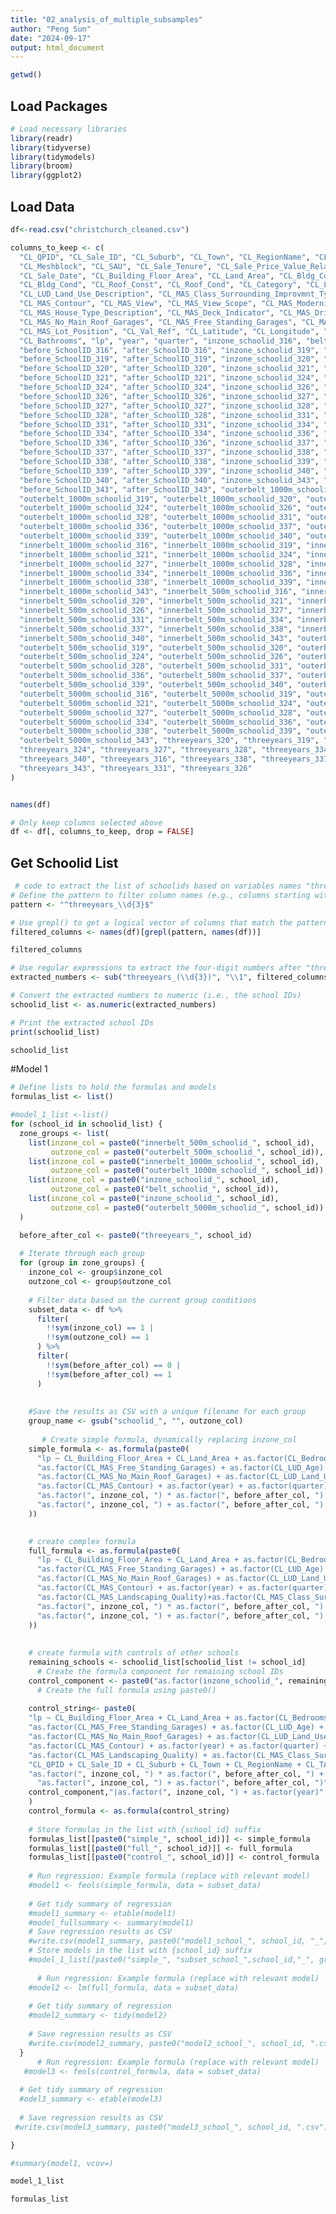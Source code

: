 ---
title: "02_analysis_of_multiple_subsamples"
author: "Peng Sun"
date: "2024-09-17"
output: html_document
---
```{r}
getwd()
```
## Load Packages
```{r}
# Load necessary libraries
library(readr)
library(tidyverse)
library(tidymodels)
library(broom)
library(ggplot2)
```

## Load Data 
```{r}
df<-read.csv("christchurch_cleaned.csv")
```
```{r}
columns_to_keep <- c(
  "CL_QPID", "CL_Sale_ID", "CL_Suburb", "CL_Town", "CL_RegionName", "CL_TAName", 
  "CL_Meshblock", "CL_SAU", "CL_Sale_Tenure", "CL_Sale_Price_Value_Relationship", 
  "CL_Sale_Date", "CL_Building_Floor_Area", "CL_Land_Area", "CL_Bldg_Const", 
  "CL_Bldg_Cond", "CL_Roof_Const", "CL_Roof_Cond", "CL_Category", "CL_LUD_Age", 
  "CL_LUD_Land_Use_Description", "CL_MAS_Class_Surrounding_Improvmnt_Type", 
  "CL_MAS_Contour", "CL_MAS_View", "CL_MAS_View_Scope", "CL_MAS_Modernisation", 
  "CL_MAS_House_Type_Description", "CL_MAS_Deck_Indicator", "CL_MAS_Driveway_Indicator", 
  "CL_MAS_No_Main_Roof_Garages", "CL_MAS_Free_Standing_Garages", "CL_MAS_Landscaping_Quality", 
  "CL_MAS_Lot_Position", "CL_Val_Ref", "CL_Latitude", "CL_Longitude", "CL_Bedrooms", 
  "CL_Bathrooms", "lp", "year", "quarter", "inzone_schoolid_316", "belt_schoolid_316", 
  "before_SchoolID_316", "after_SchoolID_316", "inzone_schoolid_319", "belt_schoolid_319", 
  "before_SchoolID_319", "after_SchoolID_319", "inzone_schoolid_320", "belt_schoolid_320", 
  "before_SchoolID_320", "after_SchoolID_320", "inzone_schoolid_321", "belt_schoolid_321", 
  "before_SchoolID_321", "after_SchoolID_321", "inzone_schoolid_324", "belt_schoolid_324", 
  "before_SchoolID_324", "after_SchoolID_324", "inzone_schoolid_326", "belt_schoolid_326", 
  "before_SchoolID_326", "after_SchoolID_326", "inzone_schoolid_327", "belt_schoolid_327", 
  "before_SchoolID_327", "after_SchoolID_327", "inzone_schoolid_328", "belt_schoolid_328", 
  "before_SchoolID_328", "after_SchoolID_328", "inzone_schoolid_331", "belt_schoolid_331", 
  "before_SchoolID_331", "after_SchoolID_331", "inzone_schoolid_334", "belt_schoolid_334", 
  "before_SchoolID_334", "after_SchoolID_334", "inzone_schoolid_336", "belt_schoolid_336", 
  "before_SchoolID_336", "after_SchoolID_336", "inzone_schoolid_337", "belt_schoolid_337", 
  "before_SchoolID_337", "after_SchoolID_337", "inzone_schoolid_338", "belt_schoolid_338", 
  "before_SchoolID_338", "after_SchoolID_338", "inzone_schoolid_339", "belt_schoolid_339", 
  "before_SchoolID_339", "after_SchoolID_339", "inzone_schoolid_340", "belt_schoolid_340", 
  "before_SchoolID_340", "after_SchoolID_340", "inzone_schoolid_343", "belt_schoolid_343", 
  "before_SchoolID_343", "after_SchoolID_343", "outerbelt_1000m_schoolid_316", 
  "outerbelt_1000m_schoolid_319", "outerbelt_1000m_schoolid_320", "outerbelt_1000m_schoolid_321", 
  "outerbelt_1000m_schoolid_324", "outerbelt_1000m_schoolid_326", "outerbelt_1000m_schoolid_327", 
  "outerbelt_1000m_schoolid_328", "outerbelt_1000m_schoolid_331", "outerbelt_1000m_schoolid_334", 
  "outerbelt_1000m_schoolid_336", "outerbelt_1000m_schoolid_337", "outerbelt_1000m_schoolid_338", 
  "outerbelt_1000m_schoolid_339", "outerbelt_1000m_schoolid_340", "outerbelt_1000m_schoolid_343", 
  "innerbelt_1000m_schoolid_316", "innerbelt_1000m_schoolid_319", "innerbelt_1000m_schoolid_320", 
  "innerbelt_1000m_schoolid_321", "innerbelt_1000m_schoolid_324", "innerbelt_1000m_schoolid_326", 
  "innerbelt_1000m_schoolid_327", "innerbelt_1000m_schoolid_328", "innerbelt_1000m_schoolid_331", 
  "innerbelt_1000m_schoolid_334", "innerbelt_1000m_schoolid_336", "innerbelt_1000m_schoolid_337", 
  "innerbelt_1000m_schoolid_338", "innerbelt_1000m_schoolid_339", "innerbelt_1000m_schoolid_340", 
  "innerbelt_1000m_schoolid_343", "innerbelt_500m_schoolid_316", "innerbelt_500m_schoolid_319", 
  "innerbelt_500m_schoolid_320", "innerbelt_500m_schoolid_321", "innerbelt_500m_schoolid_324", 
  "innerbelt_500m_schoolid_326", "innerbelt_500m_schoolid_327", "innerbelt_500m_schoolid_328", 
  "innerbelt_500m_schoolid_331", "innerbelt_500m_schoolid_334", "innerbelt_500m_schoolid_336", 
  "innerbelt_500m_schoolid_337", "innerbelt_500m_schoolid_338", "innerbelt_500m_schoolid_339", 
  "innerbelt_500m_schoolid_340", "innerbelt_500m_schoolid_343", "outerbelt_500m_schoolid_316", 
  "outerbelt_500m_schoolid_319", "outerbelt_500m_schoolid_320", "outerbelt_500m_schoolid_321", 
  "outerbelt_500m_schoolid_324", "outerbelt_500m_schoolid_326", "outerbelt_500m_schoolid_327", 
  "outerbelt_500m_schoolid_328", "outerbelt_500m_schoolid_331", "outerbelt_500m_schoolid_334", 
  "outerbelt_500m_schoolid_336", "outerbelt_500m_schoolid_337", "outerbelt_500m_schoolid_338", 
  "outerbelt_500m_schoolid_339", "outerbelt_500m_schoolid_340", "outerbelt_500m_schoolid_343", 
  "outerbelt_5000m_schoolid_316", "outerbelt_5000m_schoolid_319", "outerbelt_5000m_schoolid_320", 
  "outerbelt_5000m_schoolid_321", "outerbelt_5000m_schoolid_324", "outerbelt_5000m_schoolid_326", 
  "outerbelt_5000m_schoolid_327", "outerbelt_5000m_schoolid_328", "outerbelt_5000m_schoolid_331", 
  "outerbelt_5000m_schoolid_334", "outerbelt_5000m_schoolid_336", "outerbelt_5000m_schoolid_337", 
  "outerbelt_5000m_schoolid_338", "outerbelt_5000m_schoolid_339", "outerbelt_5000m_schoolid_340", 
  "outerbelt_5000m_schoolid_343", "threeyears_320", "threeyears_319", "threeyears_321", 
  "threeyears_324", "threeyears_327", "threeyears_328", "threeyears_334", "threeyears_336", 
  "threeyears_340", "threeyears_316", "threeyears_338", "threeyears_337", "threeyears_339", 
  "threeyears_343", "threeyears_331", "threeyears_326"
)

```

```{r}

```



```{r}
names(df)
```

```{r}
# Only keep columns selected above
df <- df[, columns_to_keep, drop = FALSE]

```



## Get Schoolid List
```{r}
 # code to extract the list of schoolids based on variables names "threeyears_..."
# Define the pattern to filter column names (e.g., columns starting with "threeyears_" followed by four digits)
pattern <- "^threeyears_\\d{3}$"

# Use grepl() to get a logical vector of columns that match the pattern
filtered_columns <- names(df)[grepl(pattern, names(df))]

```

```{r}
filtered_columns
```

```{r}

# Use regular expressions to extract the four-digit numbers after "threeyears_"
extracted_numbers <- sub("threeyears_(\\d{3})", "\\1", filtered_columns)

# Convert the extracted numbers to numeric (i.e., the school IDs)
schoolid_list <- as.numeric(extracted_numbers)

# Print the extracted school IDs
print(schoolid_list)
```

```{r}
schoolid_list
```





#Model 1

```{r}

# Define lists to hold the formulas and models
formulas_list <- list()

#model_1_list <-list()
for (school_id in schoolid_list) {
  zone_groups <- list(
    list(inzone_col = paste0("innerbelt_500m_schoolid_", school_id), 
         outzone_col = paste0("outerbelt_500m_schoolid_", school_id)),
    list(inzone_col = paste0("innerbelt_1000m_schoolid_", school_id), 
         outzone_col = paste0("outerbelt_1000m_schoolid_", school_id)),
    list(inzone_col = paste0("inzone_schoolid_", school_id), 
         outzone_col = paste0("belt_schoolid_", school_id)),
    list(inzone_col = paste0("inzone_schoolid_", school_id), 
         outzone_col = paste0("outerbelt_5000m_schoolid_", school_id))
  )

  before_after_col <- paste0("threeyears_", school_id)
  
  # Iterate through each group
  for (group in zone_groups) {
    inzone_col <- group$inzone_col
    outzone_col <- group$outzone_col
    
    # Filter data based on the current group conditions
    subset_data <- df %>%
      filter(
        !!sym(inzone_col) == 1 | 
        !!sym(outzone_col) == 1
      ) %>%
      filter(
        !!sym(before_after_col) == 0 | 
        !!sym(before_after_col) == 1
      )
    
    
    #Save the results as CSV with a unique filename for each group
    group_name <- gsub("schoolid_", "", outzone_col)  
 
       # Create simple formula, dynamically replacing inzone_col
    simple_formula <- as.formula(paste0(
      "lp ~ CL_Building_Floor_Area + CL_Land_Area + as.factor(CL_Bedrooms) + as.factor(CL_Bathrooms) + ",
      "as.factor(CL_MAS_Free_Standing_Garages) + as.factor(CL_LUD_Age) + as.factor(CL_MAS_Deck_Indicator) + ",
      "as.factor(CL_MAS_No_Main_Roof_Garages) + as.factor(CL_LUD_Land_Use_Description) + ",
      "as.factor(CL_MAS_Contour) + as.factor(year) + as.factor(quarter) + ",
      "as.factor(", inzone_col, ") * as.factor(", before_after_col, ") + ",
      "as.factor(", inzone_col, ") + as.factor(", before_after_col, ")|as.factor(", inzone_col, ") + as.factor(year)"
    ))

    
    # create complex formula
    full_formula <- as.formula(paste0(
      "lp ~ CL_Building_Floor_Area + CL_Land_Area + as.factor(CL_Bedrooms) + as.factor(CL_Bathrooms) + ",
      "as.factor(CL_MAS_Free_Standing_Garages) + as.factor(CL_LUD_Age) + as.factor(CL_MAS_Deck_Indicator) + ",
      "as.factor(CL_MAS_No_Main_Roof_Garages) + as.factor(CL_LUD_Land_Use_Description) + ",
      "as.factor(CL_MAS_Contour) + as.factor(year) + as.factor(quarter) + as.factor(CL_MAS_Modernisation)+",
      "as.factor(CL_MAS_Landscaping_Quality)+as.factor(CL_MAS_Class_Surrounding_Improvmnt_Type)+", 
      "as.factor(", inzone_col, ") * as.factor(", before_after_col, ") + ",
      "as.factor(", inzone_col, ") + as.factor(", before_after_col, ")|as.factor(", inzone_col, ") + as.factor(year)"
    ))
    
    
    # create formula with controls of other schools
    remaining_schools <- schoolid_list[schoolid_list != school_id]
      # Create the formula component for remaining school IDs
    control_component <- paste0("as.factor(inzone_schoolid_", remaining_schools, ")", collapse = " + ")
      # Create the full formula using paste0()
  
    control_string<- paste0(
    "lp ~ CL_Building_Floor_Area + CL_Land_Area + as.factor(CL_Bedrooms) + as.factor(CL_Bathrooms) + ",
    "as.factor(CL_MAS_Free_Standing_Garages) + as.factor(CL_LUD_Age) + as.factor(CL_MAS_Deck_Indicator) + ",
    "as.factor(CL_MAS_No_Main_Roof_Garages) + as.factor(CL_LUD_Land_Use_Description) + ",
    "as.factor(CL_MAS_Contour) + as.factor(year) + as.factor(quarter) + as.factor(CL_MAS_Modernisation) + ",
    "as.factor(CL_MAS_Landscaping_Quality) + as.factor(CL_MAS_Class_Surrounding_Improvmnt_Type) + ",
    "CL_QPID + CL_Sale_ID + CL_Suburb + CL_Town + CL_RegionName + CL_TAName + ",
    "as.factor(", inzone_col, ") * as.factor(", before_after_col, ") + ",
      "as.factor(", inzone_col, ") + as.factor(", before_after_col, ")",
    control_component,"|as.factor(", inzone_col, ") + as.factor(year)"
    )
    control_formula <- as.formula(control_string)
    
    # Store formulas in the list with {school_id} suffix
    formulas_list[[paste0("simple_", school_id)]] <- simple_formula
    formulas_list[[paste0("full_", school_id)]] <- full_formula
    formulas_list[[paste0("control_", school_id)]] <- control_formula
    
    # Run regression: Example formula (replace with relevant model)
    #model1 <- feols(simple_formula, data = subset_data)
    
    # Get tidy summary of regression
    #model1_summary <- etable(model1)
    #model_fullsummary <- summary(model1)
    # Save regression results as CSV
    #write.csv(model1_summary, paste0("model1_school_", school_id, "_", group_name,".csv"), row.names = FALSE)
    # Store models in the list with {school_id} suffix
    #model_1_list[[paste0("simple_", "subset_school_",school_id,"_", group_name)]] <- model_fullsummary
    
      # Run regression: Example formula (replace with relevant model)
    #model2 <- lm(full_formula, data = subset_data)
    
    # Get tidy summary of regression
    #model2_summary <- tidy(model2)
    
    # Save regression results as CSV
    #write.csv(model2_summary, paste0("model2_school_", school_id, ".csv"), row.names = FALSE)
  }
      # Run regression: Example formula (replace with relevant model)
   #model3 <- feols(control_formula, data = subset_data)
  
  # Get tidy summary of regression
  #odel3_summary <- etable(model3)
  
  # Save regression results as CSV
 #write.csv(model3_summary, paste0("model3_school_", school_id, ".csv"), row.names = FALSE)

}
```
```{r}
#summary(model1, vcov=)
```


 
```{r}
model_1_list
```


```{r}
formulas_list
```

